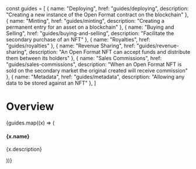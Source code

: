 const guides = [
  { name: "Deploying", href: "guides/deploying", description: "Creating a new instance of the Open Format contract on the blockchain" },
  { name: "Minting", href: "guides/minting", description: "Creating a permanent entry for an asset on a blockchain" },
  { name: "Buying and Selling", href: "guides/buying-and-selling", description: "Facilitate the secondary purchase of an NFT" },
  { name: "Royalties", href: "guides/royalties" },
  { name: "Revenue Sharing", href: "guides/revenue-sharing", description: "An Open Format NFT can accept funds and distribute them between its holders" },
  { name: "Sales Commissions", href: "guides/sales-commissions", description: "When an Open Format NFT is sold on the secondary market the original created will receive commission" },
  { name: "Metadata", href: "guides/metadata", description: "Allowing any data to be stored against an NFT" },
]

# Overview

<div>
  <div class="flex row is-multiline">
    {guides.map((x) => (
      <div key={x.name} class="col col--6">
        <Link class="card" to={x.href} style={{ height: '100%' }}>
          <div class="card__body">
            <h4>{x.name}</h4>
            <p>{x.description}</p>
          </div>
        </Link>
      </div>
    ))}
  </div>
</div>
